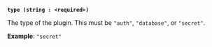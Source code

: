 <a id="plugin-arg-required-type" />

**`type (string : <required>)`**

The type of the plugin. This must be `"auth"`, `"database"`, or `"secret"`.

**Example**: `"secret"`
